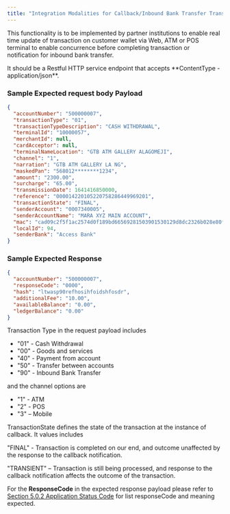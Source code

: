 ```yaml
---
title: "Integration Modalities for Callback/Inbound Bank Transfer Transaction Callback"
---
```


This functionality is to be implemented by partner institutions to enable real
time update of transaction on customer wallet via Web, ATM or POS terminal to
enable concurrence before completing transaction or notification for inbound
bank transfer.

<Tip>
  It should be a Restful HTTP service endpoint that accepts **ContentType -
  application/json**.
</Tip>

### Sample Expected request body Payload

```json Request
{
  "accountNumber": "500000007",
  "transactionType": "01",
  "transactionTypeDescription": "CASH WITHDRAWAL",
  "terminalId": "10000057",
  "merchantId": null,
  "cardAcceptor": null,
  "terminalNameLocation": "GTB ATM GALLERY ALAGOMEJI",
  "channel": "1",
  "narration": "GTB ATM GALLERY LA NG",
  "maskedPan": "568012********1234",
  "amount": "2300.00",
  "surcharge": "65.00",
  "transmissionDate": 1641416850000,
  "reference": "000014220105220758286449969201",
  "transactionState": "FINAL",
  "senderAccount": "0007340005",
  "senderAccountName": "MARA XYZ MAIN ACCOUNT",
  "mac": "cad09c2f5f1ac2574d0f189bd66569281503901530129d8dc2326b028e80f2993deef76e71187542ae3106e2e4813ba3267286f5dc90f5c9564f92af59bfb257",
  "localId": 94,
  "senderBank": "Access Bank"
}
```

### Sample Expected Response

```json Response
{
  "accountNumber": "500000007",
  "responseCode": "0000",
  "hash": "ltwasp90refhosihfoidshfosdr",
  "additionalFee": "10.00",
  "availableBalance": "0.00",
  "ledgerBalance": "0.00"
}
```

<Note>

Transaction Type in the request payload includes 

- "01" - Cash Withdrawal
- "00" - Goods and services
- "40" - Payment from account
- "50" - Transfer between accounts
- "90" - Inbound Bank Transfer

and the channel options are

- "1" - ATM
- "2" - POS
- "3" – Mobile

</Note>

TransactionState defines the state of the transaction at the instance of
callback. It values includes

"FINAL" - Transaction is completed on our end, and outcome unaffected by the
response to the callback notification.

"TRANSIENT" – Transaction is still being processed, and response to the callback
notification affects the outcome of the transaction.

For the **ResponseCode** in the expected response payload please refer to
[Section 5.0.2 Application Status Code](/response-codes/application-status-codes)
for list responseCode and meaning expected.
